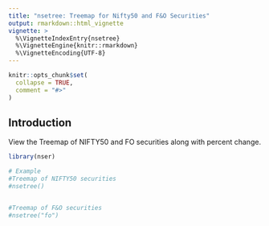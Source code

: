 ---
title: "nsetree: Treemap for Nifty50 and F&O Securities"
output: rmarkdown::html_vignette
vignette: >
  %\VignetteIndexEntry{nsetree}
  %\VignetteEngine{knitr::rmarkdown}
  %\VignetteEncoding{UTF-8}
---

```{r, include = FALSE}
knitr::opts_chunk$set(
  collapse = TRUE,
  comment = "#>"
)
```

## Introduction 

View the Treemap of NIFTY50 and FO securities along with percent change. 

```r
library(nser)

# Example 
#Treemap of NIFTY50 securities
#nsetree()


#Treemap of F&O securities
#nsetree("fo")

 
```
